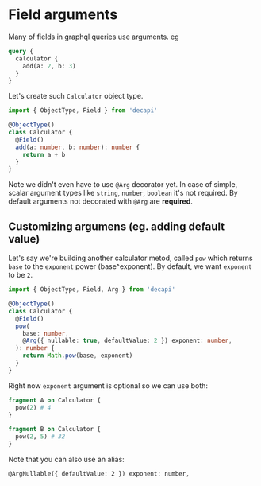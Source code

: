 # Field arguments

Many of fields in graphql queries use arguments. eg

```graphql
query {
  calculator {
    add(a: 2, b: 3)
  }
}
```

Let's create such `Calculator` object type.

```ts
import { ObjectType, Field } from 'decapi'

@ObjectType()
class Calculator {
  @Field()
  add(a: number, b: number): number {
    return a + b
  }
}
```

Note we didn't even have to use `@Arg` decorator yet. In case of simple, scalar argument types like `string`, `number`, `boolean` it's not required. By default arguments not decorated with `@Arg` are **required**.

## Customizing argumens (eg. adding default value)

Let's say we're building another calculator metod, called `pow` which returns `base` to the `exponent` power (base^exponent). By default, we want `exponent` to be `2`.

```ts
import { ObjectType, Field, Arg } from 'decapi'

@ObjectType()
class Calculator {
  @Field()
  pow(
    base: number,
    @Arg({ nullable: true, defaultValue: 2 }) exponent: number,
  ): number {
    return Math.pow(base, exponent)
  }
}
```

Right now `exponent` argument is optional so we can use both:

```graphql
fragment A on Calculator {
  pow(2) # 4
}

fragment B on Calculator {
  pow(2, 5) # 32
}
```

Note that you can also use an alias:

```
@ArgNullable({ defaultValue: 2 }) exponent: number,
```